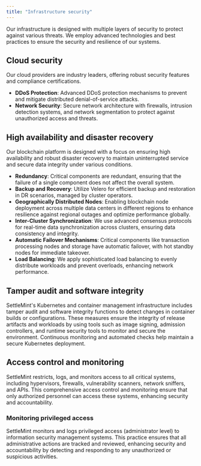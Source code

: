 ```yaml
---
title: "Infrastructure security"
---
```


Our infrastructure is designed with multiple layers of security to protect
against various threats. We employ advanced technologies and best practices to
ensure the security and resilience of our systems.

## Cloud security

Our cloud providers are industry leaders, offering robust security features and
compliance certifications.

- **DDoS Protection**: Advanced DDoS protection mechanisms to prevent and
  mitigate distributed denial-of-service attacks.
- **Network Security**: Secure network architecture with firewalls, intrusion
  detection systems, and network segmentation to protect against unauthorized
  access and threats.

## High availability and disaster recovery

Our blockchain platform is designed with a focus on ensuring high availability
and robust disaster recovery to maintain uninterrupted service and secure data
integrity under various conditions.

- **Redundancy**: Critical components are redundant, ensuring that the failure
  of a single component does not affect the overall system.
- **Backup and Recovery**: Utilize Velero for efficient backup and restoration
  in DR scenarios, managed by cluster operators.
- **Geographically Distributed Nodes**: Enabling blockchain node deployment
  across multiple data centers in different regions to enhance resilience
  against regional outages and optimize performance globally.
- **Inter-Cluster Synchronization**: We use advanced consensus protocols for
  real-time data synchronization across clusters, ensuring data consistency and
  integrity.
- **Automatic Failover Mechanisms**: Critical components like transaction
  processing nodes and storage have automatic failover, with hot standby nodes
  for immediate takeover.
- **Load Balancing**: We apply sophisticated load balancing to evenly distribute
  workloads and prevent overloads, enhancing network performance.

## Tamper audit and software integrity

SettleMint's Kubernetes and container management infrastructure includes tamper
audit and software integrity functions to detect changes in container builds or
configurations. These measures ensure the integrity of release artifacts and
workloads by using tools such as image signing, admission controllers, and
runtime security tools to monitor and secure the environment. Continuous
monitoring and automated checks help maintain a secure Kubernetes deployment.

## Access control and monitoring

SettleMint restricts, logs, and monitors access to all critical systems,
including hypervisors, firewalls, vulnerability scanners, network sniffers, and
APIs. This comprehensive access control and monitoring ensure that only
authorized personnel can access these systems, enhancing security and
accountability.

### Monitoring privileged access

SettleMint monitors and logs privileged access (administrator level) to
information security management systems. This practice ensures that all
administrative actions are tracked and reviewed, enhancing security and
accountability by detecting and responding to any unauthorized or suspicious
activities.
